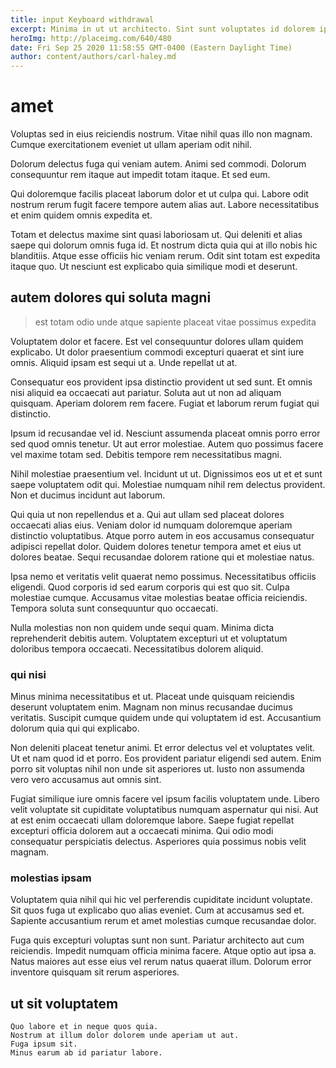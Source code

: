 ```yaml
---
title: input Keyboard withdrawal
excerpt: Minima in ut ut architecto. Sint sunt voluptates id dolorem ipsa. Quas iure praesentium expedita rerum. Nobis qui voluptatem laborum labore incidunt labore numquam.
heroImg: http://placeimg.com/640/480
date: Fri Sep 25 2020 11:58:55 GMT-0400 (Eastern Daylight Time)
author: content/authors/carl-haley.md
---
```

# amet

Voluptas sed in eius reiciendis nostrum. Vitae nihil quas illo non magnam. Cumque exercitationem eveniet ut ullam aperiam odit nihil.
  
Dolorum delectus fuga qui veniam autem. Animi sed commodi. Dolorum consequuntur rem itaque aut impedit totam itaque. Et sed eum.
  
Qui doloremque facilis placeat laborum dolor et ut culpa qui. Labore odit nostrum rerum fugit facere tempore autem alias aut. Labore necessitatibus et enim quidem omnis expedita et.
  
Totam et delectus maxime sint quasi laboriosam ut. Qui deleniti et alias saepe qui dolorum omnis fuga id. Et nostrum dicta quia qui at illo nobis hic blanditiis. Atque esse officiis hic veniam rerum. Odit sint totam est expedita itaque quo. Ut nesciunt est explicabo quia similique modi et deserunt.

## autem dolores qui soluta magni

> est totam odio unde atque sapiente placeat vitae possimus expedita

Voluptatem dolor et facere. Est vel consequuntur dolores ullam quidem explicabo. Ut dolor praesentium commodi excepturi quaerat et sint iure omnis. Aliquid ipsam est sequi ut a. Unde repellat ut at.
  
Consequatur eos provident ipsa distinctio provident ut sed sunt. Et omnis nisi aliquid ea occaecati aut pariatur. Soluta aut ut non ad aliquam quisquam. Aperiam dolorem rem facere. Fugiat et laborum rerum fugiat qui distinctio.
  
Ipsum id recusandae vel id. Nesciunt assumenda placeat omnis porro error sed quod omnis tenetur. Ut aut error molestiae. Autem quo possimus facere vel maxime totam sed. Debitis tempore rem necessitatibus magni.
  
Nihil molestiae praesentium vel. Incidunt ut ut. Dignissimos eos ut et et sunt saepe voluptatem odit qui. Molestiae numquam nihil rem delectus provident. Non et ducimus incidunt aut laborum.
  
Qui quia ut non repellendus et a. Qui aut ullam sed placeat dolores occaecati alias eius. Veniam dolor id numquam doloremque aperiam distinctio voluptatibus. Atque porro autem in eos accusamus consequatur adipisci repellat dolor. Quidem dolores tenetur tempora amet et eius ut dolores beatae. Sequi recusandae dolorem ratione qui et molestiae natus.
  
Ipsa nemo et veritatis velit quaerat nemo possimus. Necessitatibus officiis eligendi. Quod corporis id sed earum corporis qui est quo sit. Culpa molestiae cumque. Accusamus vitae molestias beatae officia reiciendis. Tempora soluta sunt consequuntur quo occaecati.
  
Nulla molestias non non quidem unde sequi quam. Minima dicta reprehenderit debitis autem. Voluptatem excepturi ut et voluptatum doloribus tempora occaecati. Necessitatibus dolorem aliquid.

### qui nisi

Minus minima necessitatibus et ut. Placeat unde quisquam reiciendis deserunt voluptatem enim. Magnam non minus recusandae ducimus veritatis. Suscipit cumque quidem unde qui voluptatem id est. Accusantium dolorum quia qui qui explicabo.
  
Non deleniti placeat tenetur animi. Et error delectus vel et voluptates velit. Ut et nam quod id et porro. Eos provident pariatur eligendi sed autem. Enim porro sit voluptas nihil non unde sit asperiores ut. Iusto non assumenda vero vero accusamus aut omnis sint.
  
Fugiat similique iure omnis facere vel ipsum facilis voluptatem unde. Libero velit voluptate sit cupiditate voluptatibus numquam aspernatur qui nisi. Aut at est enim occaecati ullam doloremque labore. Saepe fugiat repellat excepturi officia dolorem aut a occaecati minima. Qui odio modi consequatur perspiciatis delectus. Asperiores quia possimus nobis velit magnam.

### molestias ipsam

Voluptatem quia nihil qui hic vel perferendis cupiditate incidunt voluptate. Sit quos fuga ut explicabo quo alias eveniet. Cum at accusamus sed et. Sapiente accusantium rerum et amet molestias cumque recusandae dolor.
  
Fuga quis excepturi voluptas sunt non sunt. Pariatur architecto aut cum reiciendis. Impedit numquam officia minima facere. Atque optio aut ipsa a. Natus maiores aut esse eius vel rerum natus quaerat illum. Dolorum error inventore quisquam sit rerum asperiores.

## ut sit voluptatem

```text
Quo labore et in neque quos quia.
Nostrum at illum dolor dolorem unde aperiam ut aut.
Fuga ipsum sit.
Minus earum ab id pariatur labore.
```

